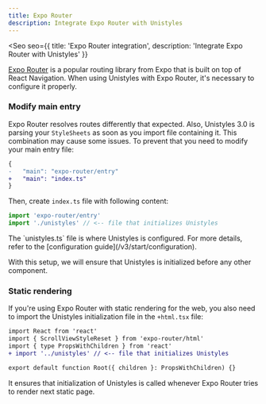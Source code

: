 ```yaml
---
title: Expo Router
description: Integrate Expo Router with Unistyles
---
```



<Seo
    seo={{
        title: 'Expo Router integration',
        description: 'Integrate Expo Router with Unistyles'
    }}
>


[Expo Router](https://docs.expo.dev/router/introduction/) is a popular routing library from Expo that is built on top of React Navigation. When using Unistyles with Expo Router, it's necessary to configure it properly.

### Modify main entry

Expo Router resolves routes differently that expected. Also, Unistyles 3.0 is parsing your `StyleSheets` as soon as you import file containing it.
This combination may cause some issues. To prevent that you need to modify your main entry file:

```diff lang="json" title="package.json"
{
-   "main": "expo-router/entry"
+   "main": "index.ts"
}
```

Then, create `index.ts` file with following content:

```js title="index.ts"
import 'expo-router/entry'
import './unistyles' // <-- file that initializes Unistyles
```

<Aside>
The `unistyles.ts` file is where Unistyles is configured. For more details, refer to the [configuration guide](/v3/start/configuration).
</Aside>

With this setup, we will ensure that Unistyles is initialized before any other component.

### Static rendering

If you're using Expo Router with static rendering for the web, you also need to import the Unistyles initialization file in the `+html.tsx` file:

```diff lang="tsx" title="+html.tsx"
import React from 'react'
import { ScrollViewStyleReset } from 'expo-router/html'
import { type PropsWithChildren } from 'react'
+ import '../unistyles' // <-- file that initializes Unistyles

export default function Root({ children }: PropsWithChildren) {}
```

It ensures that initialization of Unistyles is called whenever Expo Router tries to render next static page.

</Seo>
